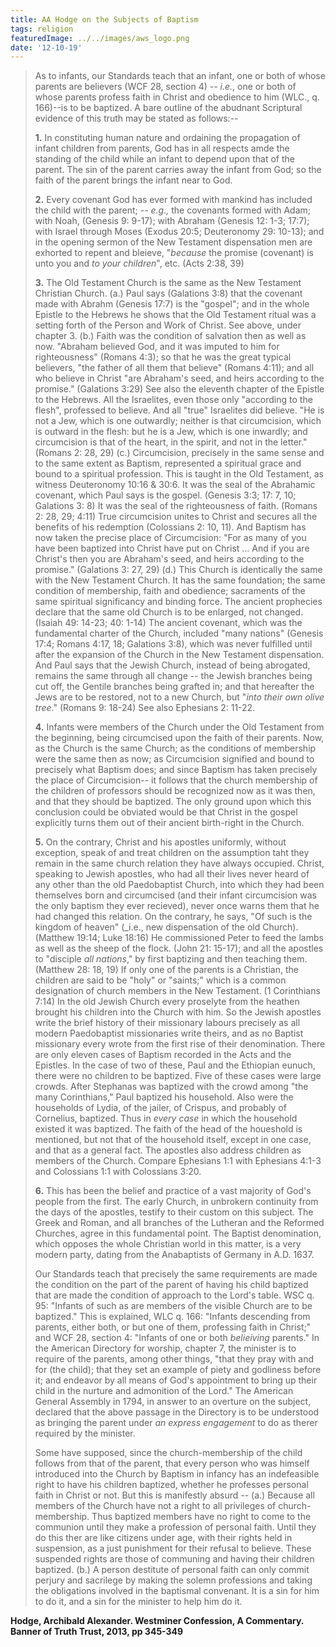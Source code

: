 ```yaml
---
title: AA Hodge on the Subjects of Baptism
tags: religion
featuredImage: ../../images/aws_logo.png
date: '12-10-19'
---
```


> As to infants, our Standards teach that an infant, one or both of whose parents are believers (WCF 28, section 4) -- _i.e._, one or both of whose parents profess faith in Christ and obedience to him (WLC., q. 166)--is to be baptized. A bare outline of the abudnant Scriptural evidence of this truth may be stated as follows:--
>
> **1.** In constituting human nature and ordaining the propagation of infant children from parents, God has in all respects amde the standing of the child while an infant to depend upon that of the parent. The sin of the parent carries away the infant from God; so the faith of the parent brings the infant near to God.
> 
> **2.** Every covenant God has ever formed with mankind has included the child with the parent; -- _e.g.,_ the covenants formed with Adam; with Noah, (Genesis 9: 9-17); with Abraham (Genesis 12: 1-3; 17:7); with Israel through Moses (Exodus 20:5; Deuteronomy 29: 10-13); and in the opening sermon of the New Testament dispensation men are exhorted to repent and bleieve, "_because_ the promise (covenant) is unto you and _to your children_", etc. (Acts 2:38, 39)
>
> **3.** The Old Testament Church is the same as the New Testament Christian Church. (a.) Paul says (Galations 3:8) that the covenant made with Abrahm (Genesis 17:7) is the "gospel"; and in the whole Epistle to the Hebrews he shows that the Old Testament ritual was a setting forth of the Person and Work of Christ. See above, under chapter 3. (b.) Faith was the condition of salvation then as well as now. "Abraham believed God, and it was imputed to him for righteousness" (Romans 4:3); so that he was the great typical believers, "the father of all them that believe" (Romans 4:11); and all who believe in Christ "are Abraham's seed, and heirs according to the promise." (Galations 3:29) See also the eleventh chapter of the Epistle to the Hebrews. All the Israelites, even those only "according to the flesh", professed to believe. And all "true" Israelites did believe. "He is not a Jew, which is one outwardly; neither is that circumcision, which is outward in the flesh: but he is a Jew, which is one inwardly; and circumcision is that of the heart, in the spirit, and not in the letter." (Romans 2: 28, 29) (c.) Circumcision, precisely in the same sense and to the same extent as Baptism, represented a spiritual grace and bound to a spiritual profession. This is taught in the Old Testament, as witness Deuteronomy 10:16 & 30:6. It was the seal of the Abrahamic covenant, which Paul says is the gospel. (Genesis 3:3; 17: 7, 10; Galations 3: 8) It was the seal of the righteousness of faith. (Romans 2: 28, 29; 4:11) True circumcision unites to Christ and secures all the benefits of his redemption (Colossians 2: 10, 11). And Baptism has now taken the precise place of Circumcision: "For as many of you have been baptized into Christ have put on Christ ... And if you are Christ's then you are Abraham's seed, and heirs according to the promise." (Galations 3: 27, 29) (d.) This Church is identically the same with the New Testament Church. It has the same foundation; the same condition of membership, faith and obedience; sacraments of the same spiritual significancy and binding force. The ancient prophecies declare that the same old Church is to be enlarged, not changed. (Isaiah 49: 14-23; 40: 1-14) The ancient covenant, which was the fundamental charter of the Church, included "many nations" (Genesis 17:4; Romans 4:17, 18; Galations 3:8), which was never fulfilled until after the expansion of the Church in the New Testament dispensation. And Paul says that the Jewish Church, instead of being abrogated, remains the same through all change -- the Jewish branches being cut off, the Gentile branches being grafted in; and that hereafter the Jews are to be restored, not to a new Church, but "_into their own olive tree_." (Romans 9: 18-24) See also Ephesians 2: 11-22.
>
> **4.** Infants were members of the Church under the Old Testament from the beginning, being circumcised upon the faith of their parents. Now, as the Church is the same Church; as the conditions of membership were the same then as now; as Circumcision signified and bound to precisely what Baptism does; and since Baptism has taken precisely the place of Circumcision-- it follows that the church membership of the children of professors should be recognized now as it was then, and that they should be baptized. The only ground upon which this conclusion could be obviated would be that Christ in the
gospel explicitly turns them out of their ancient birth-right in the Church.
>
> **5.** On the contrary, Christ and his apostles uniformly, without exception, speak of and treat children on the assumption taht they remain in the same church relation they have always occupied. Christ, speaking to Jewish apostles, who had all their lives never heard of any other than the old Paedobaptist Church, into which they had been themselves born and circumcised (and their infant circumcision was the only baptism they ever recieved), never once warns them that he had changed this relation. On the contrary, he says, "Of such is the kingdom of heaven" (_i.e., new dispensation of the old Church). (Matthew 19:14; Luke 18:16) He commissioned Peter to feed the lambs as well as the sheep of the flock. (John 21: 15-17); and all the apostles to "disciple _all nations_," by first baptizing and then teaching them. (Matthew 28: 18, 19) If only one of the parents is a Christian, the children are said to be "holy" or "saints;" which is a common designation of church members in the New Testament. (1 Corinthians 7:14) In the old Jewish Church every proselyte from the heathen brought his children into the Church with him. So the Jewish apostles write the brief history of their missionary labours precisely as all modern Paedobaptist missionaries write theirs, and as no Baptist missionary every wrote from the first rise of their denomination. There are only eleven cases of Baptism recorded in the Acts and the Epistles. In the case of two of these, Paul and the Ethiopian eunuch, there were no children to be baptized. Five of these cases were large crowds. After Stephanas was baptized with the crowd among "the many Corinthians," Paul baptized his household. Also were the households of Lydia, of the jailer, of Crispus, and probably of Cornelius, baptized. Thus in _every case_ in which the household existed it was baptized. The faith of the head of the houeshold is mentioned, but not that of the household itself, except in one case, and that as a general fact. The apostles also address children as members of the Church. Compare Ephesians 1:1 with Ephesians 4:1-3 and Colossians 1:1 with Colossians 3:20.
>
> **6.** This has been the belief and practice of a vast majority of God's people from the first. The early Church, in unbrokern continuity from the days of the apostles, testify to their custom on this subject. The Greek and Roman, and all branches of the Lutheran and the Reformed Churches, agree in this fundamental point. The Baptist denomination, which opposes the whole Christian world in this matter, is a very modern party, dating from the Anabaptists of Germany in A.D. 1637.
>
> Our Standards teach that precisely the same requirements are made the condition on the part of the parent of having his child baptized that are made the condition of approach to the Lord's table. WSC q. 95: "Infants of such as are members of the visible Church are to be baptized." This is explained, WLC q. 166: "Infants descending from parents, either both, or but one of them, professing faith in Christ;" and WCF 28, section 4: "Infants of one or both _belieiving_ parents." In the American Directory for worship, chapter 7, the minister is to require of the parents, among other things, "that they pray with and for (the child); that they set an example of piety and godliness before it; and endeavor by all means of God's appointment to bring up their child in the nurture and admonition of the Lord." The American General Assembly in 1794, in answer to an overture on the subject, declared that the above passage in the Directory is to be understood as bringing the parent under _an express engagement_ to do as therer required by the minister.
>
> Some have supposed, since the church-membership of the child follows from that of the parent, that every person who was himself introduced into the Church by Baptism in infancy has an indefeasible right to have his children baptized, whether he professes personal faith in Christ or not. But this is manifestly absurd -- (a.) Because all members of the Church have not a right to all privileges of church-membership. Thus baptized members have no right to come to the communion until they make a profession of personal faith. Until they do this ther are like citizens under age, with their rights held in suspension, as a just punishment for their refusal to believe. These suspended rights are those of communing and having their children baptized. (b.) A person destitute of personal faith can only commit perjury and sacrilege by making the solemn professions and taking the obligations involved in the baptismal convenant. It is a sin for him to do it, and a sin for the minister to help him do it.

**Hodge, Archibald Alexander. Westminer Confession, A Commentary. Banner of Truth Trust, 2013, pp 345-349**
